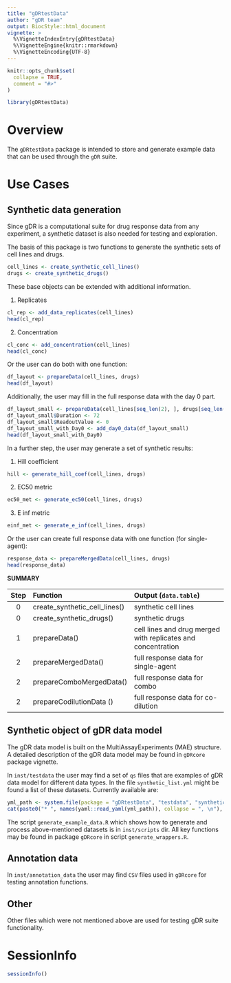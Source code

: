 ```yaml
---
title: "gDRtestData"
author: "gDR team"
output: BiocStyle::html_document
vignette: >
  %\VignetteIndexEntry{gDRtestData}
  %\VignetteEngine{knitr::rmarkdown}
  %\VignetteEncoding{UTF-8}
---
```


```r
knitr::opts_chunk$set(
  collapse = TRUE,
  comment = "#>"
)
```

```r
library(gDRtestData)
```

# Overview

The `gDRtestData` package is intended to store and generate example data that can be used through the `gDR` suite.

# Use Cases

## Synthetic data generation

Since gDR is a computational suite for drug response data from any experiment, a synthetic dataset is also needed for testing and exploration.

The basis of this package is two functions to generate the synthetic sets of cell lines and drugs.

```r
cell_lines <- create_synthetic_cell_lines()
drugs <- create_synthetic_drugs()
```

These base objects can be extended with additional information.

1. Replicates

```r
cl_rep <- add_data_replicates(cell_lines)
head(cl_rep)
```

2. Concentration

```r
cl_conc <- add_concentration(cell_lines)
head(cl_conc)
```

Or the user can do both with one function:

```r
df_layout <- prepareData(cell_lines, drugs)
head(df_layout)
```

Additionally, the user may fill in the full response data with the day 0 part.

```r
df_layout_small <- prepareData(cell_lines[seq_len(2), ], drugs[seq_len(4), ])
df_layout_small$Duration <- 72
df_layout_small$ReadoutValue <- 0
df_layout_small_with_Day0 <- add_day0_data(df_layout_small)
head(df_layout_small_with_Day0)
```

In a further step, the user may generate a set of synthetic results:

1. Hill coefficient
```r
hill <- generate_hill_coef(cell_lines, drugs) 
```

2. EC50 metric
```r
ec50_met <- generate_ec50(cell_lines, drugs) 
```

3. E inf metric
```r
einf_met <- generate_e_inf(cell_lines, drugs)
```

Or the user can create full response data with one function (for single-agent):

```r
response_data <- prepareMergedData(cell_lines, drugs)
head(response_data)
```


**SUMMARY**

| Step | Function     | Output (`data.table`) |
| :--: | :----------- | :-------------------- |
|  0   | create_synthetic_cell_lines() | synthetic cell lines |
|  0   | create_synthetic_drugs()      | synthetic drugs |
|  1   | prepareData()                 | cell lines and drug merged with replicates and concentration |
|  2   | prepareMergedData()           | full response data for single-agent |
|  2   | prepareComboMergedData()      | full response data for combo |
|  2   | prepareCodilutionData ()      | full response data for co-dilution |

## Synthetic object of gDR data model

The gDR data model is built on the MultiAssayExperiments (MAE) structure. A detailed description of the gDR data model may be found in `gDRcore` package vignette.  

In `inst/testdata` the user may find a set of `qs` files that are examples of gDR data model for different data types. In the file `synthetic_list.yml` might be found a list of these datasets. Currently available are: 
```r
yml_path <- system.file(package = "gDRtestData", "testdata", "synthetic_list.yml")
cat(paste0("* ", names(yaml::read_yaml(yml_path)), collapse = ", \n"), ".")
```

The script `generate_example_data.R` which shows how to generate and process above-mentioned datasets is in `inst/scripts` dir.
All key functions may be found in package `gDRcore` in script `generate_wrappers.R`. 

## Annotation data

In `inst/annotation_data` the user may find `CSV` files used in `gDRcore` for testing annotation functions.

## Other

Other files which were not mentioned above are used for testing gDR suite functionality.

# SessionInfo {-}

```r
sessionInfo()
```
